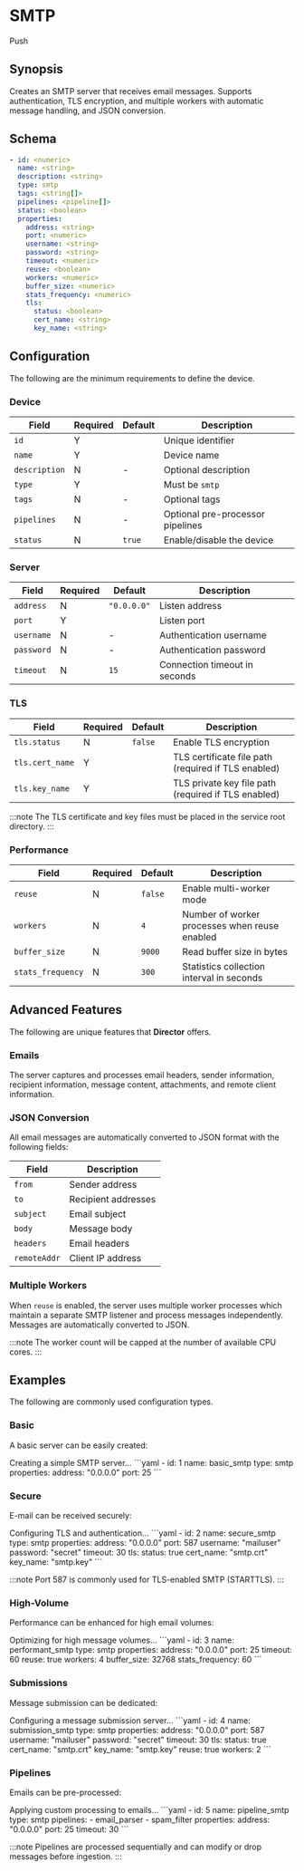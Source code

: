# SMTP

<span class="theme-doc-version-badge badge badge--secondary">Push</span>

## Synopsis

Creates an SMTP server that receives email messages. Supports authentication, TLS encryption, and multiple workers with automatic message handling, and JSON conversion.

## Schema

```yaml
- id: <numeric>
  name: <string>
  description: <string>
  type: smtp
  tags: <string[]>
  pipelines: <pipeline[]>
  status: <boolean>
  properties:
    address: <string>
    port: <numeric>
    username: <string>
    password: <string>
    timeout: <numeric>
    reuse: <boolean>
    workers: <numeric>
    buffer_size: <numeric>
    stats_frequency: <numeric>
    tls:
      status: <boolean>
      cert_name: <string>
      key_name: <string>
```

## Configuration

The following are the minimum requirements to define the device.

### Device

|Field|Required|Default|Description|
|---|---|---|---|
|`id`|Y||Unique identifier|
|`name`|Y||Device name|
|`description`|N|-|Optional description|
|`type`|Y||Must be `smtp`|
|`tags`|N|-|Optional tags|
|`pipelines`|N|-|Optional pre-processor pipelines|
|`status`|N|`true`|Enable/disable the device|

### Server

|Field|Required|Default|Description|
|---|---|---|---|
|`address`|N|`"0.0.0.0"`|Listen address|
|`port`|Y||Listen port|
|`username`|N|-|Authentication username|
|`password`|N|-|Authentication password|
|`timeout`|N|`15`|Connection timeout in seconds|

### TLS

|Field|Required|Default|Description|
|---|---|---|---|
|`tls.status`|N|`false`|Enable TLS encryption|
|`tls.cert_name`|Y||TLS certificate file path (required if TLS enabled)|
|`tls.key_name`|Y||TLS private key file path (required if TLS enabled)|

:::note
The TLS certificate and key files must be placed in the service root directory.
:::

### Performance

|Field|Required|Default|Description|
|---|---|---|---|
|`reuse`|N|`false`|Enable multi-worker mode|
|`workers`|N|`4`|Number of worker processes when reuse enabled|
|`buffer_size`|N|`9000`|Read buffer size in bytes|
|`stats_frequency`|N|`300`|Statistics collection interval in seconds|

## Advanced Features

The following are unique features that **Director** offers.

### Emails

The server captures and processes email headers, sender information, recipient information, message content, attachments, and remote client information.

### JSON Conversion

All email messages are automatically converted to JSON format with the following fields:

|Field|Description|
|---|---|
|`from`|Sender address|
|`to`|Recipient addresses|
|`subject`|Email subject|
|`body`|Message body|
|`headers`|Email headers|
|`remoteAddr`|Client IP address|

### Multiple Workers

When `reuse` is enabled, the server uses multiple worker processes which maintain a separate SMTP listener and process messages independently. Messages are automatically converted to JSON.

:::note
The worker count will be capped at the number of available CPU cores.
:::

## Examples

The following are commonly used configuration types.

### Basic

A basic server can be easily created:

<ExampleGrid>
  <CommentCol>
    Creating a simple SMTP server...
  </CommentCol>
  <CodeCol>
    ```yaml
    - id: 1
      name: basic_smtp
      type: smtp
      properties:
        address: "0.0.0.0"
        port: 25
    ```
  </CodeCol>
</ExampleGrid>

### Secure

E-mail can be received securely:

<ExampleGrid>
  <CommentCol>
    Configuring TLS and authentication...
  </CommentCol>
  <CodeCol>
    ```yaml
    - id: 2
      name: secure_smtp
      type: smtp
      properties:
        address: "0.0.0.0"
        port: 587
        username: "mailuser"
        password: "secret"
        timeout: 30
        tls:
          status: true
          cert_name: "smtp.crt"
          key_name: "smtp.key"
    ```
  </CodeCol>
</ExampleGrid>

:::note
Port 587 is commonly used for TLS-enabled SMTP (STARTTLS).
:::

### High-Volume

Performance can be enhanced for high email volumes:

<ExampleGrid>
  <CommentCol>
    Optimizing for high message volumes...
  </CommentCol>
  <CodeCol>
    ```yaml
    - id: 3
      name: performant_smtp
      type: smtp
      properties:
        address: "0.0.0.0"
        port: 25
        timeout: 60
        reuse: true
        workers: 4
        buffer_size: 32768
        stats_frequency: 60
    ```
  </CodeCol>
</ExampleGrid>

### Submissions

Message submission can be dedicated:

<ExampleGrid>
  <CommentCol>
    Configuring a message submission server...
  </CommentCol>
  <CodeCol>
    ```yaml
    - id: 4
      name: submission_smtp
      type: smtp
      properties:
        address: "0.0.0.0"
        port: 587
        username: "mailuser"
        password: "secret"
        timeout: 30
        tls:
          status: true
          cert_name: "smtp.crt"
          key_name: "smtp.key"
        reuse: true
        workers: 2
    ```
  </CodeCol>
</ExampleGrid>

### Pipelines

Emails can be pre-processed:

<ExampleGrid>
  <CommentCol>
    Applying custom processing to emails...
  </CommentCol>
  <CodeCol>
    ```yaml
    - id: 5
      name: pipeline_smtp
      type: smtp
      pipelines:
        - email_parser
        - spam_filter
      properties:
        address: "0.0.0.0"
        port: 25
        timeout: 30
    ```
  </CodeCol>
</ExampleGrid>

:::note
Pipelines are processed sequentially and can modify or drop messages before ingestion.
:::
